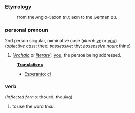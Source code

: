 ===Etymology===
:from the Anglo-Saxon ''thu''; akin to the German ''du''.

===[[personal pronoun]]===
2nd person singular, nominative case (''plural'': [[ye]] or [[you]])<br>
(''objective case'': [[thee]]; ''possessive'': [[thy]]; ''possessive noun'': [[thine]])
#[''[[Archaic]]'' or ''[[literary]]'']: [[you]]; the person being addressed. 
:'''[[Translations]]'''
:*[[Esperanto]]: [[ci]]

===verb===
(''Inflected forms'': thoued, thouing)
#to use the word ''thou''.